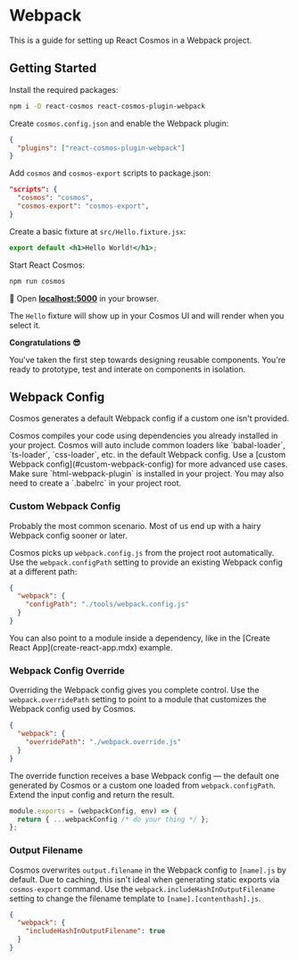 
# Webpack

This is a guide for setting up React Cosmos in a Webpack project.

## Getting Started

Install the required packages:

```bash npm2yarn
npm i -D react-cosmos react-cosmos-plugin-webpack
```

Create `cosmos.config.json` and enable the Webpack plugin:

```json filename="cosmos.config.json"
{
  "plugins": ["react-cosmos-plugin-webpack"]
}
```

Add `cosmos` and `cosmos-export` scripts to package.json:

```json filename="package.json"
"scripts": {
  "cosmos": "cosmos",
  "cosmos-export": "cosmos-export",
}
```

Create a basic fixture at `src/Hello.fixture.jsx`:

```jsx filename="src/Hello.fixture.jsx"
export default <h1>Hello World!</h1>;
```

Start React Cosmos:

```bash npm2yarn
npm run cosmos
```

🚀 Open **[localhost:5000](http://localhost:5000)** in your browser.

The `Hello` fixture will show up in your Cosmos UI and will render when you select it.

**Congratulations 😎**

You've taken the first step towards designing reusable components. You're ready to prototype, test and interate on components in isolation.

## Webpack Config

Cosmos generates a default Webpack config if a custom one isn't provided.

<Callout type="warning">
  Cosmos compiles your code using dependencies you already installed in your
  project. Cosmos will auto include common loaders like `babal-loader`,
  `ts-loader`, `css-loader`, etc. in the default Webpack config. Use a [custom
  Webpack config](#custom-webpack-config) for more advanced use cases.
</Callout>

<Callout type="warning">
  Make sure `html-webpack-plugin` is installed in your project.
</Callout>

<Callout>
  You may also need to create a `.babelrc` in your project root.
</Callout>

### Custom Webpack Config

Probably the most common scenario. Most of us end up with a hairy Webpack config sooner or later.

Cosmos picks up `webpack.config.js` from the project root automatically. Use the `webpack.configPath` setting to provide an existing Webpack config at a different path:

```json filename="cosmos.config.json"
{
  "webpack": {
    "configPath": "./tools/webpack.config.js"
  }
}
```

<Callout type="info">
  You can also point to a module inside a dependency, like in the [Create React
  App](create-react-app.mdx) example.
</Callout>

### Webpack Config Override

Overriding the Webpack config gives you complete control. Use the `webpack.overridePath` setting to point to a module that customizes the Webpack config used by Cosmos.

```json filename="cosmos.config.json"
{
  "webpack": {
    "overridePath": "./webpack.override.js"
  }
}
```

The override function receives a base Webpack config — the default one generated by Cosmos or a custom one loaded from `webpack.configPath`. Extend the input config and return the result.

```js filename="webpack.override.js"
module.exports = (webpackConfig, env) => {
  return { ...webpackConfig /* do your thing */ };
};
```

### Output Filename

Cosmos overwrites `output.filename` in the Webpack config to `[name].js` by default. Due to caching, this isn't ideal when generating static exports via `cosmos-export` command. Use the `webpack.includeHashInOutputFilename` setting to change the filename template to `[name].[contenthash].js`.

```json filename="cosmos.config.json"
{
  "webpack": {
    "includeHashInOutputFilename": true
  }
}
```
